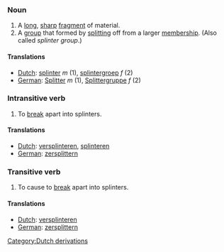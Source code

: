 ===Noun===

# A [[long]], [[sharp]] [[fragment]] of material.
# A [[group]] that formed by [[split]]ting off from a larger [[membership]]. (Also called ''splinter group''.)

====Translations====
*[[Dutch]]: [[splinter]] ''m'' (1), [[splintergroep]] ''f'' (2)
*[[German]]: [[Splitter]] ''m'' (1), [[Splittergruppe]] ''f'' (2)

===Intransitive verb===

# To [[break]] apart into splinters.

====Translations====
*[[Dutch]]: [[versplinteren]], [[splinteren]]
*[[German]]: [[zersplittern]]

===Transitive verb===

# To cause to [[break]] apart into splinters.

====Translations====
*[[Dutch]]: [[versplinteren]]
*[[German]]: [[zersplittern]]
[[Category:Dutch derivations]]